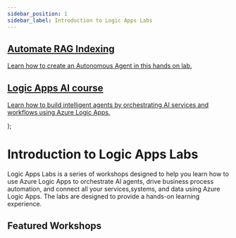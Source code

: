 ```yaml
---
sidebar_position: 1
sidebar_label: Introduction to Logic Apps Labs
---
```




  <article className="margin-top--lg">
    <section className="row list">
        <article className="col col--6 margin-bottom--lg">
          <a className="pagination-nav__link card padding--lg cardContainer" 
          href="/logicapps-labs/docs/logic-apps-agent-in-a-day/introduction">
            <h2 className="text--truncate cardTitle" title="Logic Apps agent in a day">
           Automate RAG Indexing
            </h2>
            <p className="cardDescription">
              Learn how to create an Autonomous Agent in this hands on lab. </p>
          </a>
        </article>
        <article className="col col--6 margin-bottom--lg">
          <a className="pagination-nav__link card padding--lg cardContainer" 
          href="/logicapps-labs/docs/logic-apps-ai-cours/introduction">
            <h2 className="text--truncate cardTitle">
            Logic Apps AI course
            </h2>
            <p className="cardDescription">
              Learn how to build intelligent agents by orchestrating AI services and workflows using Azure Logic Apps.</p>
          </a>
          </article>
    </section>
  </article>
);

# Introduction to Logic Apps Labs

Logic Apps Labs is a series of workshops designed to help you learn how to use Azure Logic Apps to orchestrate AI agents, drive business process automation, and connect all your services,systems, and data using Azure Logic Apps. The labs are designed to provide a hands-on learning experience.

## Featured Workshops

<HighlightedWorkshops />
